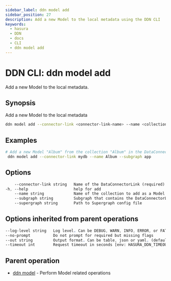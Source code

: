 ```yaml
---
sidebar_label: ddn model add
sidebar_position: 27
description: Add a new Model to the local metadata using the DDN CLI
keywords:
  - hasura
  - DDN
  - docs
  - CLI
  - ddn model add
---
```


# DDN CLI: ddn model add

Add a new Model to the local metadata.

## Synopsis

Add a new Model to the local metadata

```bash
ddn model add --connector-link <connector-link-name> --name <collection-name> [flags]
```

## Examples

```bash
# Add a new Model "Album" from the collection "Album" in the DataConnectorLink "mydb" in Subgraph "app"
 ddn model add --connector-link mydb --name Album --subgraph app
```

## Options

```sass
    --connector-link string   Name of the DataConnectorLink (required)
-h, --help                    help for add
    --name string             Name of the collection to add as a Model (required)
    --subgraph string         Subgraph that contains the DataConnectorLink
    --supergraph string       Path to Supergraph config file
```

## Options inherited from parent operations

```sass
--log-level string   Log level. Can be DEBUG, WARN, INFO, ERROR, or FATAL. (default "INFO")
--no-prompt          Do not prompt for required but missing flags
--out string         Output format. Can be table, json or yaml. (default "table")
--timeout int        Request timeout in seconds [env: HASURA_DDN_TIMEOUT] (default 100)
```

## Parent operation

- [ddn model](/cli/commands/ddn_model) - Perform Model related operations
